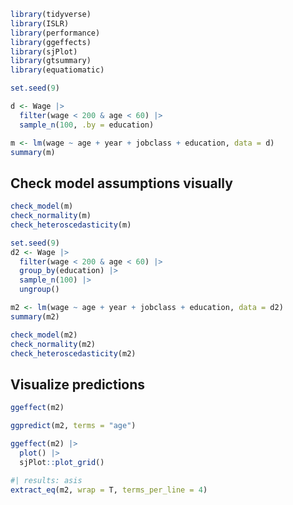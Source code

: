 ```r
library(tidyverse)
library(ISLR)
library(performance)
library(ggeffects)
library(sjPlot)
library(gtsummary)
library(equatiomatic)
```

```r
set.seed(9)
```

```r
d <- Wage |> 
  filter(wage < 200 & age < 60) |> 
  sample_n(100, .by = education)
```

```r
m <- lm(wage ~ age + year + jobclass + education, data = d)
summary(m)
```
## Check model assumptions visually

```r
check_model(m)
check_normality(m)
check_heteroscedasticity(m)
```
```r
set.seed(9)
d2 <- Wage |> 
  filter(wage < 200 & age < 60) |> 
  group_by(education) |>
  sample_n(100) |> 
  ungroup()
```

```r
m2 <- lm(wage ~ age + year + jobclass + education, data = d2)
summary(m2)
```

```r
check_model(m2)
check_normality(m2)
check_heteroscedasticity(m2)
```

## Visualize predictions

```r
ggeffect(m2)
```
```r
ggpredict(m2, terms = "age")
```
```r
ggeffect(m2) |> 
  plot() |> 
  sjPlot::plot_grid()
```


```r
#| results: asis
extract_eq(m2, wrap = T, terms_per_line = 4)
```

